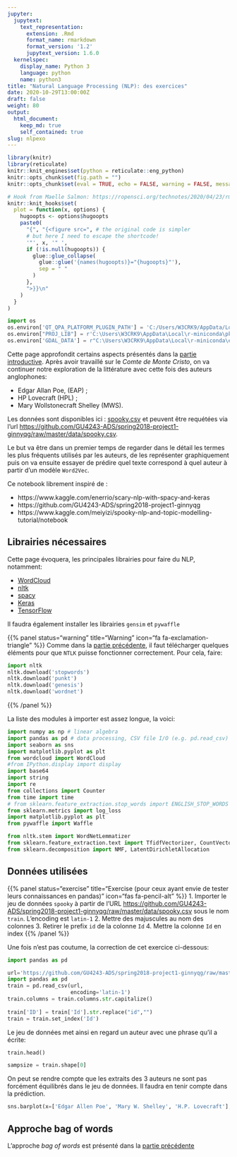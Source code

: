 ```yaml
---
jupyter:
  jupytext:
    text_representation:
      extension: .Rmd
      format_name: rmarkdown
      format_version: '1.2'
      jupytext_version: 1.6.0
  kernelspec:
    display_name: Python 3
    language: python
    name: python3
title: "Natural Language Processing (NLP): des exercices"
date: 2020-10-29T13:00:00Z
draft: false
weight: 80
output: 
  html_document:
    keep_md: true
    self_contained: true
slug: nlpexo
---
```


```r
library(knitr)  
library(reticulate)  
knitr::knit_engines$set(python = reticulate::eng_python)
knitr::opts_chunk$set(fig.path = "")
knitr::opts_chunk$set(eval = TRUE, echo = FALSE, warning = FALSE, message = FALSE)

# Hook from Maelle Salmon: https://ropensci.org/technotes/2020/04/23/rmd-learnings/
knitr::knit_hooks$set(
  plot = function(x, options) {
    hugoopts <- options$hugoopts
    paste0(
      "{", "{<figure src=", # the original code is simpler
      # but here I need to escape the shortcode!
      '"', x, '" ',
      if (!is.null(hugoopts)) {
        glue::glue_collapse(
          glue::glue('{names(hugoopts)}="{hugoopts}"'),
          sep = " "
        )
      },
      ">}}\n"
    )
  }
)

```

```python
import os
os.environ['QT_QPA_PLATFORM_PLUGIN_PATH'] = 'C:/Users/W3CRK9/AppData/Local/r-miniconda/envs/r-reticulate/Library/plugins/platforms'
os.environ["PROJ_LIB"] = r'C:\Users\W3CRK9\AppData\Local\r-miniconda\pkgs\proj4-4.9.3-hfa6e2cd_9\Library\share'
os.environ['GDAL_DATA'] = r"C:\Users\W3CRK9\AppData\Local\r-miniconda\envs\r-reticulate\Library\share\gdal"
```



Cette page approfondit certains aspects présentés dans la
[partie introductive](#nlp). Après avoir travaillé sur le
*Comte de Monte Cristo*, on va continuer notre exploration de la littérature
avec cette fois des auteurs anglophones:

* Edgar Allan Poe, (EAP) ;
* HP Lovecraft (HPL) ;
* Mary Wollstonecraft Shelley (MWS).

Les données sont disponibles ici : [spooky.csv](https://github.com/GU4243-ADS/spring2018-project1-ginnyqg/blob/master/data/spooky.csv) et peuvent être requétées via l'url 
<https://github.com/GU4243-ADS/spring2018-project1-ginnyqg/raw/master/data/spooky.csv>.

Le but va être dans un premier temps de regarder dans le détail les termes les plus fréquents utilisés par les auteurs, de les représenter graphiquement puis on va ensuite essayer de prédire quel texte correspond à quel auteur à partir d'un modèle `Word2Vec`.


Ce notebook librement inspiré de  : 

* https://www.kaggle.com/enerrio/scary-nlp-with-spacy-and-keras
* https://github.com/GU4243-ADS/spring2018-project1-ginnyqg
* https://www.kaggle.com/meiyizi/spooky-nlp-and-topic-modelling-tutorial/notebook

## Librairies nécessaires

Cette page évoquera, les principales librairies pour faire du NLP, notamment: 

* [WordCloud](https://github.com/amueller/word_cloud)
* [nltk](https://www.nltk.org/)
* [spacy](https://spacy.io/)
* [Keras](https://keras.io/)
* [TensorFlow](https://www.tensorflow.org/)

Il faudra également installer les librairies `gensim` et `pywaffle`

{{% panel status="warning" title="Warning" icon="fa fa-exclamation-triangle" %}}
Comme dans la [partie précédente](#nlp), il faut télécharger quelques éléments pour que `NTLK` puisse fonctionner correctement. Pour cela, faire:

~~~python
import nltk
nltk.download('stopwords')
nltk.download('punkt')
nltk.download('genesis')
nltk.download('wordnet')
~~~
{{% /panel %}}


La liste des modules à importer est assez longue, la voici:

```python
import numpy as np # linear algebra
import pandas as pd # data processing, CSV file I/O (e.g. pd.read_csv)
import seaborn as sns
import matplotlib.pyplot as plt
from wordcloud import WordCloud
#from IPython.display import display
import base64
import string
import re
from collections import Counter
from time import time
# from sklearn.feature_extraction.stop_words import ENGLISH_STOP_WORDS as stopwords
from sklearn.metrics import log_loss
import matplotlib.pyplot as plt
from pywaffle import Waffle

from nltk.stem import WordNetLemmatizer
from sklearn.feature_extraction.text import TfidfVectorizer, CountVectorizer
from sklearn.decomposition import NMF, LatentDirichletAllocation
```

## Données utilisées

{{% panel status="exercise" title="Exercise (pour ceux ayant envie de tester leurs connaissances en pandas)" icon="fas fa-pencil-alt" %}}
1. Importer le jeu de données `spooky` à partir de l'URL <https://github.com/GU4243-ADS/spring2018-project1-ginnyqg/raw/master/data/spooky.csv> sous le nom `train`. L'encoding est `latin-1`
2. Mettre des majuscules au nom des colonnes
3. Retirer le prefix `id` de la colonne `Id`
4. Mettre la colonne `Id` en index
{{% /panel %}}

Une fois n'est pas coutume, la correction de cet exercice ci-dessous:

```python
import pandas as pd

url='https://github.com/GU4243-ADS/spring2018-project1-ginnyqg/raw/master/data/spooky.csv'
import pandas as pd
train = pd.read_csv(url,
                    encoding='latin-1')
train.columns = train.columns.str.capitalize()
                    
train['ID'] = train['Id'].str.replace("id","")
train = train.set_index('Id')
```

Le jeu de données met ainsi en regard un auteur avec une phrase qu'il a écrite:

```python
train.head()
```

```python
sampsize = train.shape[0]
```


On peut se rendre compte que les extraits des 3 auteurs ne sont pas forcément équilibrés dans le jeu de données. Il faudra en tenir compte dans la prédiction. 

```python
sns.barplot(x=['Edgar Allen Poe', 'Mary W. Shelley', 'H.P. Lovecraft'], y=train['Author'].value_counts())
```


## Approche bag of words

L'approche *bag of words* est présenté dans la [partie précédente](#nlp)